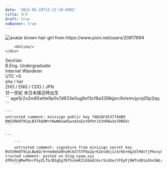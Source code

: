 ```yaml
---
date: '2023-05-29T12:12:10.000Z'
title: 关于
draft: true
noBanner: true
---
```



<div class="md:flex bg-sprout-50 rounded-xl my-4 items-center justify-left outline-1 outline-dashed outline-sprout-200">
  <div class="flex md:flex-col items-center justify-center">
    <div class="relative m-8 md:m-16">
      <img
        class="w-28 h-28 md:w-48 md:h-48 md:rounded-xl rounded-full not-prose"
        src="https://s3.nyaw.xyz/misskey//d31646f0-8698-4bbb-98fd-84fbc9fd4b96.webp"
        alt="avatar brown hair girl from https://www.pixiv.net/users/20817694"
    		onclick="window.open('https://www.pixiv.net/artworks/105555846', '_blank')"/>

        <Online/>
    </div>
  </div>
	<div class="text-center md:text-left not-prose flex flex-col leading-snug mx-6 pb-8 md:pb-0">
    <div class="font-medium mb-4 grow">
      <div class="text-stone-500 text-2xl font-bold">
        <Reveal>Secirian</Reveal>
      </div>
      <div class="text-zinc-500 mt-1.5">
        B.Eng. Undergraduate
      </div>
      <div class="text-zinc-500">
        Internet Wanderer
      </div>
    </div>
    <div class="mw-auto font-medium text-[13px]">
      <div class="text-zinc-500">
			  UTC +0
      </div>
      <div class="text-zinc-500">
			  she / her
      </div>
      <div class="text-zinc-500">
			  ZHO / ENG / CDO / JPN
      </div>
			<div class="text-zinc-400 not-prose">
			  廿一世紀 末日未接近時出生
      </div>
    </div>
  </div>
</div>

<div class="flex flex-col grid grid-cols-2 grid-rows-2 md:grid-cols-4 md:grid-rows-1 gap-3 mt-8">
	<QuickLinks
		title="Matrix"
		href="https://matrix.to/#/@sec:nyaw.xyz"
	/>
	<QuickLinks
		title="Mail"
		href="mailto:i@nyaw.xyz"
	/>
	<QuickLinks
		title="Telegram"
		href="https://t.me/Secpm_bot"
	/>
	<QuickLinks
		title="Misskey"
		href="https://nyaw.xyz/@lyo"
	/>
</div>

<Provider>
  <PostScroll>
  <Collapse title="AGE" comment="Encryption" >
  	```
      age1jr2x2m85wtte9p0s7d833e0ug8xf3cf8a33l9kjprc9vlxmvjycq05p2qq
  	```
  </Collapse>
  
  <Collapse title="MINISIGN" comment="Verification">

  	```
  	untrusted comment: minisign public key 74B2AF4537744B9
    RWS5RHdT9CpLB37kQdM+tHwW8xwOSwsA3xExt6PUt1X3VR0w3e7DRE9/
  	```

    ---

		```
		untrusted comment: signature from minisign secret key
    RUS5RHdT9CpLBw6D/9+hmdmkU0huMikX75TF0aZprKZesObj1cXrKk+Hg2dlMdxTjPHzvy5stiQmZ1qHKtQSo18EfIYLCOtkwgo=
    trusted comment: posted on blog.nyaw.xyz
    dfMsFLWMwP0vrFbyZLTb/B5gEg7DfVukmKZiE8aGCAsrSLdUe/CFEpFj8WTnd01aSho5WLvQYNaNYb8FfUTJCQ==
		```
  </Collapse>
  </PostScroll>
</Provider>
